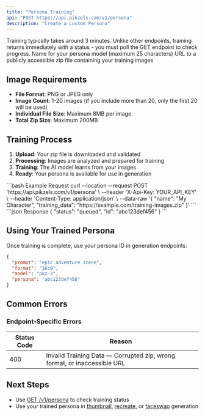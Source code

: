 ```yaml
---
title: "Persona Training"
api: "POST https://api.pikzels.com/v1/persona"
description: "Create a custom Persona"
---
```



<Warning>
Training typically takes around 3 minutes. Unlike other endpoints, training returns immediately with a status - you must poll the GET endpoint to check progress.
</Warning>

<ParamField body="name" type="string" required>
  Name for your persona model (maximum 25 characters)
</ParamField>

<ParamField body="training_data" type="string" required>
  URL to a publicly accessible zip file containing your training images
</ParamField>

## Image Requirements

- **File Format**: PNG or JPEG only
- **Image Count**: 1-20 images (if you include more than 20, only the first 20 will be used)
- **Individual File Size**: Maximum 8MB per image
- **Total Zip Size**: Maximum 200MB

## Training Process

1. **Upload**: Your zip file is downloaded and validated
2. **Processing**: Images are analyzed and prepared for training
3. **Training**: The AI model learns from your images
4. **Ready**: Your persona is available for use in generation

<RequestExample>
```bash Example Request
curl --location --request POST 'https://api.pikzels.com/v1/persona' \
--header 'X-Api-Key: YOUR_API_KEY' \
--header 'Content-Type: application/json' \
--data-raw '{
  "name": "My Character",
  "training_data": "https://example.com/training-images.zip"
}'
```
</RequestExample>

<ResponseExample>
```json Response
{
  "status": "queued",
  "id": "abc123def456"
}
```
</ResponseExample>

## Using Your Trained Persona

Once training is complete, use your persona ID in generation endpoints:

```json
{
  "prompt": "epic adventure scene",
  "format": "16:9", 
  "model": "pkz-3",
  "persona": "abc123def456"
}
```

## Common Errors

<CommonErrors />

### Endpoint-Specific Errors

| Status Code | Reason |
|-------------|--------|
| 400 | Invalid Training Data — Corrupted zip, wrong format, or inaccessible URL |

## Next Steps

- Use [GET /v1/persona](/api-reference/endpoint/persona-status) to check training status
- Use your trained persona in [thumbnail](/api-reference/endpoint/thumbnail), [recreate](/api-reference/endpoint/recreate), or [faceswap](/api-reference/endpoint/faceswap) generation